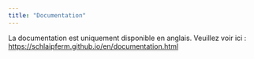 ```yaml
---
title: "Documentation"
---
```


La documentation est uniquement disponible en anglais. Veuillez voir ici : <a href="https://schlaipferm.github.io/en/documentation.html">https://schlaipferm.github.io/en/documentation.html<a>
